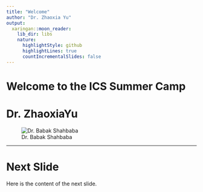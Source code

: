 ```yaml
---
title: "Welcome"
author: "Dr. Zhaoxia Yu"
output:
  xaringan::moon_reader:
    lib_dir: libs
    nature:
      highlightStyle: github
      highlightLines: true
      countIncrementalSlides: false
---
```


# Welcome to the ICS Summer Camp

# Dr. ZhaoxiaYu
![Dr. Babak Shahbaba](pictures/Stats-Zhaoxia-Yu.jpg)

---

# Next Slide
Here is the content of the next slide.